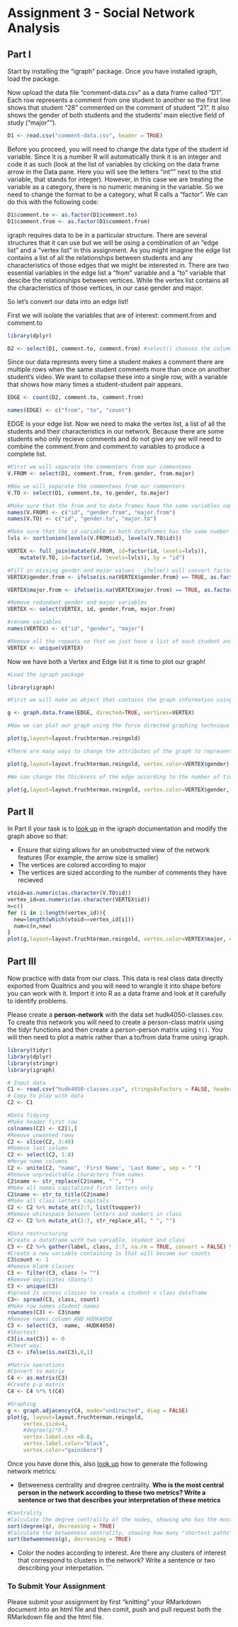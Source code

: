 # Assignment 3 - Social Network Analysis

## Part I
Start by installing the "igraph" package. Once you have installed igraph, load the package.

Now upload the data file "comment-data.csv" as a data frame called "D1". Each row represents a comment from one student to another so the first line shows that student "28" commented on the comment of student "21". It also shows the gender of both students and the students' main elective field of study ("major"").

```r
D1 <- read.csv("comment-data.csv", header = TRUE)
```

Before you proceed, you will need to change the data type of the student id variable. Since it is a number R will automatically think it is an integer and code it as such (look at the list of variables by clicking on the data frame arrow in the Data pane. Here you will see the letters "int"" next to the stid variable, that stands for integer). However, in this case we are treating the variable as a category, there is no numeric meaning in the variable. So we need to change the format to be a category, what R calls a "factor". We can do this with the following code:

```r
D1$comment.to <- as.factor(D1$comment.to)
D1$comment.from <- as.factor(D1$comment.from)
```

igraph requires data to be in a particular structure. There are several structures that it can use but we will be using a combination of an "edge list" and a "vertex list" in this assignment. As you might imagine the edge list contains a list of all the relationships between students and any characteristics of those edges that we might be interested in. There are two essential variables in the edge list a "from" variable and a "to" variable that descibe the relationships between vertices. While the vertex list contains all the characteristics of those vertices, in our case gender and major.

So let's convert our data into an edge list!

First we will isolate the variables that are of interest: comment.from and comment.to

```r
library(dplyr)

D2 <- select(D1, comment.to, comment.from) #select() chooses the columns
```

Since our data represnts every time a student makes a comment there are multiple rows when the same student comments more than once on another student's video. We want to collapse these into a single row, with a variable that shows how many times a student-student pair appears.

```r

EDGE <- count(D2, comment.to, comment.from)

names(EDGE) <- c("from", "to", "count")

```

EDGE is your edge list. Now we need to make the vertex list, a list of all the students and their characteristics in our network. Because there are some students who only recieve comments and do not give any we will need to combine the comment.from and comment.to variables to produce a complete list.

```r
#First we will separate the commenters from our commentees
V.FROM <- select(D1, comment.from, from.gender, from.major)

#Now we will separate the commentees from our commenters
V.TO <- select(D1, comment.to, to.gender, to.major)

#Make sure that the from and to data frames have the same variables names
names(V.FROM) <- c("id", "gender.from", "major.from")
names(V.TO) <- c("id", "gender.to", "major.to")

#Make sure that the id variable in both dataframes has the same number of levels
lvls <- sort(union(levels(V.FROM$id), levels(V.TO$id)))

VERTEX <- full_join(mutate(V.FROM, id=factor(id, levels=lvls)),
    mutate(V.TO, id=factor(id, levels=lvls)), by = "id")

#Fill in missing gender and major values - ifelse() will convert factors to numerical values so convert to character
VERTEX$gender.from <- ifelse(is.na(VERTEX$gender.from) == TRUE, as.factor(as.character(VERTEX$gender.to)), as.factor(as.character(VERTEX$gender.from)))

VERTEX$major.from <- ifelse(is.na(VERTEX$major.from) == TRUE, as.factor(as.character(VERTEX$major.to)), as.factor(as.character(VERTEX$major.from)))

#Remove redundant gender and major variables
VERTEX <- select(VERTEX, id, gender.from, major.from)

#rename variables
names(VERTEX) <- c("id", "gender", "major")

#Remove all the repeats so that we just have a list of each student and their characteristics
VERTEX <- unique(VERTEX)

```

Now we have both a Vertex and Edge list it is time to plot our graph!

```r
#Load the igraph package

library(igraph)

#First we will make an object that contains the graph information using our two dataframes EDGE and VERTEX. Notice that we have made "directed = TRUE" - our graph is directed since comments are being given from one student to another.

g <- graph.data.frame(EDGE, directed=TRUE, vertices=VERTEX)

#Now we can plot our graph using the force directed graphing technique - our old friend Fruchertman-Reingold!

plot(g,layout=layout.fruchterman.reingold)

#There are many ways to change the attributes of the graph to represent different characteristics of the newtork. For example, we can color the nodes according to gender.

plot(g,layout=layout.fruchterman.reingold, vertex.color=VERTEX$gender)

#We can change the thickness of the edge according to the number of times a particular student has sent another student a comment.

plot(g,layout=layout.fruchterman.reingold, vertex.color=VERTEX$gender, edge.width=EDGE$count)

```

## Part II

In Part II your task is to [look up](http://igraph.org/r/) in the igraph documentation and modify the graph above so that:

* Ensure that sizing allows for an unobstructed view of the network features (For example, the arrow size is smaller)
* The vertices are colored according to major
* The vertices are sized according to the number of comments they have recieved
```r
vtoid=as.numeric(as.character(V.TO$id))
vertex_id=as.numeric(as.character(VERTEX$id))
n=c()
for (i in 1:length(vertex_id)){
  new=length(which(vtoid==vertex_id[i]))
  num=c(n,new)
}
plot(g,layout=layout.fruchterman.reingold, vertex.color=VERTEX$major, edge.arrow.size=0.4,vertex.size=num*2)

```

## Part III

Now practice with data from our class. This data is real class data directly exported from Qualtrics and you will need to wrangle it into shape before you can work with it. Import it into R as a data frame and look at it carefully to identify problems.

Please create a **person-network** with the data set hudk4050-classes.csv. To create this network you will need to create a person-class matrix using the tidyr functions and then create a person-person matrix using `t()`. You will then need to plot a matrix rather than a to/from data frame using igraph.
```r
library(tidyr)
library(dplyr)
library(stringr)
library(igraph)

# Input data
C1 <- read.csv("hudk4050-classes.csv", stringsAsFactors = FALSE, header = TRUE)
# Copy to play with data
C2 <- C1

#Data Tidying
#Make header first row
colnames(C2) <- C2[1,]
#Remove unwanted rows
C2 <- slice(C2, 3:49)
#Remove last column
C2 <- select(C2, 1:8)
#Merge name columns
C2 <- unite(C2, "name", 'First Name', 'Last Name', sep = " ")
#Remove unpredictable characters from names
C2$name <- str_replace(C2$name, "`", "")
#Make all names capitalized first letters only
C2$name <- str_to_title(C2$name)
#Make all class letters capitals
C2 <- C2 %>% mutate_at(2:7, list(toupper))
#Remove whitespace between letters and numbers in class
C2 <- C2 %>% mutate_at(2:7, str_replace_all, " ", "")

#Data restructuring
#Create a dataframe with two variable, student and class
C3 <- C2 %>% gather(label, class, 2:7, na.rm = TRUE, convert = FALSE) %>% select(name, class)
#Create a new variable containing 1s that will become our counts
C3$count <- 1
#Remove blank classes
C3 <- filter(C3, class != "")
#Remove deplicates (Danny!)
C3 <- unique(C3)
#Spread 1s across classes to create a student x class dataframe
C3<- spread(C3, class, count)
#Make row names student names
rownames(C3) <- C3$name
#Remove names column AND HUDK4050
C3 <- select(C3, -name, -HUDK4050)
#Shortest:
C3[is.na(C3)] <- 0
#Cheat way:
C3 <- ifelse(is.na(C3),0,1)

#Matrix operations
#Convert to matrix
C4 <- as.matrix(C3)
#Create p-p matrix
C4 <- C4 %*% t(C4)

#Graphing
g <- graph.adjacency(C4, mode="undirected", diag = FALSE)
plot(g, layout=layout.fruchterman.reingold, 
     vertex.size=4,
     #degree(g)*0.7
     vertex.label.cex =0.8,
     vertex.label.color="black",
     vertex.color="gainsboro")


```

Once you have done this, also [look up](http://igraph.org/r/) how to generate the following network metrics:

* Betweeness centrality and dregree centrality. **Who is the most central person in the network according to these two metrics? Write a sentence or two that describes your interpretation of these metrics**
```r
#Centrality
#Calculate the degree centrality of the nodes, showing who has the most connections
sort(degree(g), decreasing = TRUE)
#Calculate the betweeness centrality, showing how many "shortest paths" pass through each nodes
sort(betweenness(g), decreasing = TRUE)
```

* Color the nodes according to interest. Are there any clusters of interest that correspond to clusters in the network? Write a sentence or two describing your interpetation.
```



### To Submit Your Assignment

Please submit your assignment by first "knitting" your RMarkdown document into an html file and then comit, push and pull request both the RMarkdown file and the html file.
